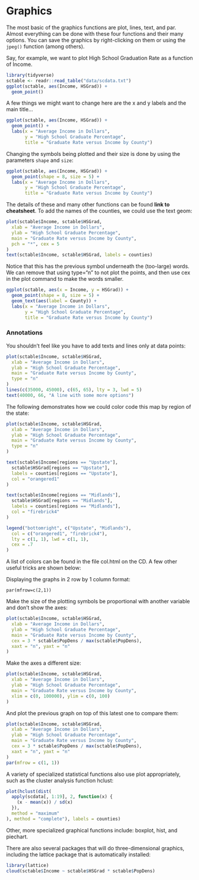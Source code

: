# Graphics


The most basic of the graphics functions are plot, lines, text, and par. Almost everything can be done with these four functions and their many options. You can save the graphics by right-clicking on them or using the `jpeg()` function (among others). 

Say, for example, we want to plot High School Graduation Rate as a function of Income.

```r
library(tidyverse)
sctable <- readr::read_table("data/scdata.txt")
ggplot(sctable, aes(Income, HSGrad)) +
  geom_point()
```

A few things we might want to change here are the x and y labels and the main title...

```r
ggplot(sctable, aes(Income, HSGrad)) +
  geom_point() +
  labs(x = "Average Income in Dollars",
       y = "High School Graduate Percentage",
       title = "Graduate Rate versus Income by County")
```

Changing the symbols being plotted and their size is done by using the parameters `shape` and `size`:

```r
ggplot(sctable, aes(Income, HSGrad)) +
  geom_point(shape = 8, size = 5) +
  labs(x = "Average Income in Dollars",
       y = "High School Graduate Percentage",
       title = "Graduate Rate versus Income by County")
```

The details of these and many other functions can be found **link to cheatsheet**. To add the names of the counties, we could use the text geom:

```r
plot(sctable$Income, sctable$HSGrad,
  xlab = "Average Income in Dollars",
  ylab = "High School Graduate Percentage",
  main = "Graduate Rate versus Income by County",
  pch = "*", cex = 5
)
text(sctable$Income, sctable$HSGrad, labels = counties)
```

Notice that this has the previous symbol underneath the (too-large) words. We can remove that using type="n" to not plot the points, and then use cex in the plot command to make the words smaller.

```r
ggplot(sctable, aes(x = Income, y = HSGrad)) +
  geom_point(shape = 8, size = 5) +
  geom_text(aes(label = County)) +
  labs(x = "Average Income in Dollars",
       y = "High School Graduate Percentage",
       title = "Graduate Rate versus Income by County")
```


### Annotations

You shouldn't feel like you have to add texts and lines only at data points:

```r
plot(sctable$Income, sctable$HSGrad,
  xlab = "Average Income in Dollars",
  ylab = "High School Graduate Percentage",
  main = "Graduate Rate versus Income by County",
  type = "n"
)
lines(c(35000, 45000), c(65, 65), lty = 3, lwd = 5)
text(40000, 66, "A line with some more options")
```

The following demonstrates how we could color code this map by region of the state:

```r
plot(sctable$Income, sctable$HSGrad,
  xlab = "Average Income in Dollars",
  ylab = "High School Graduate Percentage",
  main = "Graduate Rate versus Income by County",
  type = "n"
)

text(sctable$Income[regions == "Upstate"],
  sctable$HSGrad[regions == "Upstate"],
  labels = counties[regions == "Upstate"],
  col = "orangered1"
)

text(sctable$Income[regions == "Midlands"],
  sctable$HSGrad[regions == "Midlands"],
  labels = counties[regions == "Midlands"],
  col = "firebrick4"
)

legend("bottomright", c("Upstate", "Midlands"),
  col = c("orangered1", "firebrick4"),
  lty = c(1, 1), lwd = c(1, 1),
  cex = .7
)
```

A list of colors can be found in the file col.html on the CD. A few other useful tricks are shown below:

Displaying the graphs in 2 row by 1 column format:

```
par(mfrow=c(2,1))
```

Make the size of the plotting symbols be proportional with another variable and don't show the axes:

```r
plot(sctable$Income, sctable$HSGrad,
  xlab = "Average Income in Dollars",
  ylab = "High School Graduate Percentage",
  main = "Graduate Rate versus Income by County",
  cex = 3 * sctable$PopDens / max(sctable$PopDens),
  xaxt = "n", yaxt = "n"
)
```

Make the axes a different size:

```r
plot(sctable$Income, sctable$HSGrad,
  xlab = "Average Income in Dollars",
  ylab = "High School Graduate Percentage",
  main = "Graduate Rate versus Income by County",
  xlim = c(0, 100000), ylim = c(0, 100)
)
```

And plot the previous graph on top of this latest one to compare them:

```r
plot(sctable$Income, sctable$HSGrad,
  xlab = "Average Income in Dollars",
  ylab = "High School Graduate Percentage",
  main = "Graduate Rate versus Income by County",
  cex = 3 * sctable$PopDens / max(sctable$PopDens),
  xaxt = "n", yaxt = "n"
)
par(mfrow = c(1, 1))
```

A variety of specialized statistical functions also use plot appropriately, such as the cluster analysis function hclust:

```r
plot(hclust(dist(
  apply(scdata[, 1:19], 2, function(x) {
    (x - mean(x)) / sd(x)
  }),
  method = "maximum"
), method = "complete"), labels = counties)
```

Other, more specialized graphical functions include: boxplot, hist, and piechart.

There are also several packages that will do three-dimensional graphics, including the lattice package that is automatically installed:

```r
library(lattice)
cloud(sctable$Income ~ sctable$HSGrad * sctable$PopDens)
```
